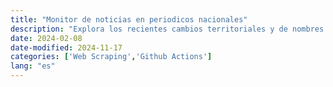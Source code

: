 ```yaml
---
title: "Monitor de noticias en periodicos nacionales"
description: "Explora los recientes cambios territoriales y de nombres en los cantones de Costa Rica a través de esta guía que te enseñará a crear mapas actualizados con ggplot2, utilizando los datos del Instituto Geográfico Nacional."
date: 2024-02-08
date-modified: 2024-11-17
categories: ['Web Scraping','Github Actions']
lang: "es"
---
```

